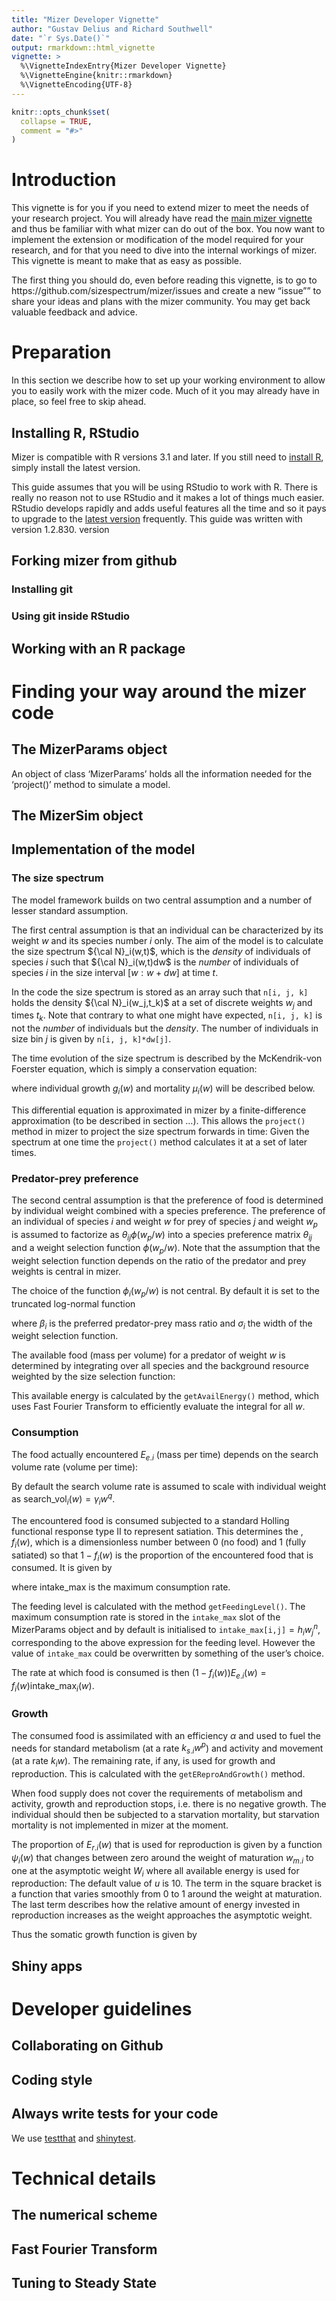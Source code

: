 ```yaml
---
title: "Mizer Developer Vignette"
author: "Gustav Delius and Richard Southwell"
date: "`r Sys.Date()`"
output: rmarkdown::html_vignette
vignette: >
  %\VignetteIndexEntry{Mizer Developer Vignette}
  %\VignetteEngine{knitr::rmarkdown}
  %\VignetteEncoding{UTF-8}
---
```


```r
knitr::opts_chunk$set(
  collapse = TRUE,
  comment = "#>"
)
```

# Introduction

This vignette is for you if you need to extend mizer 
to meet the needs of your research project.
You will already have read the [main mizer vignette](https://cran.r-project.org/web/packages/mizer/vignettes/mizer_vignette.pdf) and thus be
familiar with what mizer can do out of the box.
You now want to implement the extension or modification of the
model required for your research, and for that you need to dive into 
the internal workings of mizer. This vignette is meant to make
that as easy as possible.

The first thing you should do, even before reading this vignette, is to
go to https://github.com/sizespectrum/mizer/issues and create a new "issue""
to share your ideas and plans with the mizer community. You may get back 
valuable feedback and advice.

# Preparation
In this section we describe how to set up your working environment
to allow you to easily work with the mizer code. Much of it you
may already have in place, so feel free to skip ahead.

## Installing R, RStudio

Mizer is compatible with R versions 3.1 and later.
If you still need to [install R](https://www.r-project.org/), simply install 
the latest version. 

This guide assumes that you will be using RStudio to work with R. There is
really no reason not to use RStudio and it makes a lot of things much easier.
RStudio develops rapidly and adds useful features all the time and so it pays 
to upgrade to the [latest version](https://www.rstudio.com/products/rstudio/download/preview/) 
frequently. This guide was written with version 1.2.830.
version 

## Forking mizer from github

### Installing git

### Using git inside RStudio

## Working with an R package


# Finding your way around the mizer code

## The MizerParams object
An object of class 'MizerParams' holds all the information needed for the
'project()' method to simulate a model. 

## The MizerSim object

## Implementation of the model

### The size spectrum
The model framework builds on two central assumption and a number of lesser 
standard assumption.  

The first central assumption is that an individual can be characterized by its 
weight $w$ and its species number $i$ only. The aim of the model is to calculate 
the size spectrum ${\cal N}_i(w,t)$, which is the *density* of individuals of
species $i$ such that ${\cal N}_i(w,t)dw$ is the *number* of individuals of
species $i$ in the size interval $[w:w+dw]$ at time $t$. 

In the code the size spectrum is stored as an array such that `n[i, j, k]`
holds the density ${\cal N}_i(w_j,t_k)$ at a set of discrete weights $w_j$ and 
times $t_k$. Note that contrary to what one might have expected,
`n[i, j, k]` is not the *number* of individuals but the *density*.
The number of individuals in size bin $j$ is given by  `n[i, j, k]*dw[j]`.

The time evolution of the size spectrum is described by the 
McKendrik-von Foerster equation, which is simply a conservation equation:

\begin{equation}
  \label{eq:MvF}
  \frac{\partial N_i(w)}{\partial t} + \frac{\partial g_i(w) N_i(w)}{\partial w} 
  = -\mu_i(w) N_i(w)
\end{equation}

where individual growth $g_i(w)$ and mortality $\mu_i(w)$ will be described
below. 

This differential equation is approximated in mizer by a
finite-difference approximation (to be described in section ...). This
allows the `project()` method in mizer to project the size spectrum 
forwards in time: Given the spectrum at one time the `project()` method
calculates it at a set of later times.

### Predator-prey preference
The second central assumption is that the preference of food is determined by 
individual weight combined with a species preference. The preference of
an individual of species $i$ and weight $w$ for prey of species $j$ and
weight $w_p$ is assumed to factorize as $\theta_{ij}\phi(w_p/w)$ into
a species preference matrix $\theta_{ij}$ and a weight selection function
$\phi(w_p/w)$. Note that the assumption that the weight selection function
depends on the ratio of the predator and prey weights is central in mizer.

The choice of the function $\phi_i(w_p/w)$ is not central. By default it is set 
to the truncated log-normal function

\begin{equation}
  \label{eq:4}
  \phi_i(w_p/w) = \begin{cases}
  \exp \left[ \frac{-(\ln(w/(w_p \beta_i)))^2}{2\sigma_i^2} \right]
  &\text{ if }w/w_p\in\left[0,\beta_i\exp(3\sigma_i)\right]\\
  0&\text{ otherwise,}
  \end{cases}
\end{equation}
where $\beta_i$ is the preferred predator-prey mass ratio and $\sigma_i$ the 
width of the weight selection function.

The available food (mass per volume) for a predator of weight $w$ is determined 
by integrating over all species and the background resource weighted by the 
size selection function: 

\begin{equation}
  \label{eq:1}
  E_{a.i}(w) = \int \left( N_R(w_p) + \sum_{j} \theta_{ij} N_j(w_p) \right) 
  \phi_i(w_p/w) w_p \, dw_p.
\end{equation}

This available energy is calculated by the `getAvailEnergy()` method, which
uses Fast Fourier Transform to efficiently evaluate the integral for all $w$.

### Consumption

The food actually encountered $E_{e.i}$ (mass per time) depends on the search 
volume rate (volume per time):

\begin{equation}
  \label{eq:Ee}
  E_{e.i}(w) = \text{search_vol}_i(w) E_{a.i}(w).
\end{equation}

By default the search volume rate is assumed to scale with individual weight as 
$\text{search_vol}_i(w)=\gamma_i w^q$.

The encountered food is consumed subjected to a standard Holling functional 
response type II to represent satiation. This determines the 
\emph{feeding level}, $f_i(w)$, which is a dimensionless number between 0 
(no food) and 1 (fully satiated) so that $1-f_i(w)$ is the proportion of the
encountered food that is consumed. It is given by

\begin{equation}
  \label{eq:f}
  f_i(w) = \frac{E_{e.i}(w)}{E_{e.i}(w) + \text{intake_max}_i(w)},
\end{equation}

where intake_max is the maximum consumption rate.

The feeding level is calculated with the method `getFeedingLevel()`.
The maximum consumption rate is stored in the `intake_max` slot of the
MizerParams object and by default is initialised to 
`intake_max[i,j]`$=h_i w_j^n$, corresponding to
the above expression for the feeding level. However the value of
`intake_max` could be overwritten by something of the user's choice.

The rate at which food is
consumed is then $(1-f_i(w))E_{e.i}(w)=f_i(w) \text{intake_max}_i(w)$.

### Growth

The consumed food is assimilated with an efficiency $\alpha$ and 
used to fuel the needs for standard metabolism (at a rate $k_{s.i} w^p$) and 
activity and movement (at a rate $k_i w$). The remaining rate, if any,
\begin{equation}
  \label{eq:Er}
  E_{r.i}(w) = \max(0, \alpha f_i(w) h_i w^n - k_{s.i} w^p - k_i w)
\end{equation}
is used for growth and reproduction. This is calculated with the 
`getEReproAndGrowth()` method.

When food supply does not cover the requirements of metabolism and activity, 
growth and reproduction stops, i.e. there is no negative growth.
The individual should then be subjected to a starvation mortality, but starvation
mortality is not implemented in mizer at the moment.

The proportion of $E_{r.i}(w)$ that is used for reproduction is given by
a function $\psi_i(w)$ that changes between 
zero around the weight of maturation $w_{m.i}$ to one at the asymptotic weight 
$W_i$ where all available energy is used for reproduction:
\begin{equation}
  \label{eq:psi}
  \psi_i(w) = \left[ 1 + \left( \frac{w}{w_{m.i}} \right)^{-u} \right]^{-1} \left( \frac{w}{W_i} \right)^{1-n},
\end{equation}
The default value of $u$ is $10.$ The term in the square bracket is a function that varies smoothly from 0 to 1 around the weight at maturation.  The last term describes how the relative amount of energy invested in reproduction increases as the weight approaches the asymptotic weight.  

Thus the somatic growth function is given by
\begin{equation}
  \label{eq:growth}
  g_i(w) = E_{r.i}(w)\left(1-\psi_i(w)\right).
\end{equation}



## Shiny apps

# Developer guidelines

## Collaborating on Github

## Coding style

## Always write tests for your code
We use [testthat](http://testthat.r-lib.org/) and
[shinytest](https://rstudio.github.io/shinytest/articles/shinytest.html).

# Technical details

## The numerical scheme

## Fast Fourier Transform

## Tuning to Steady State

